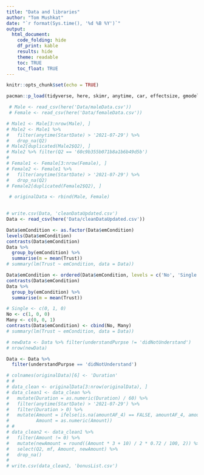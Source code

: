 ```yaml
---
title: "Data and libraries"
author: "Tom Mushkat"
date: "`r format(Sys.time(), '%d %B %Y')`"
output:
  html_document:
    code_folding: hide
    df_print: kable
    results: hide
    theme: readable
    toc: TRUE
    toc_float: TRUE
---
```


```r
knitr::opts_chunk$set(echo = TRUE)
```

```r
pacman::p_load(tidyverse, here, skimr, anytime, car, effectsize, gmodels, apaTables, psych, rcompanion, ResourceSelection, lmtest, faraway, estimatr, tidymodels, hdm)

 # Male <- read_csv(here('Data/maleData.csv'))
 # Female <- read_csv(here('Data/femaleData.csv'))

# Male1 <- Male[3:nrow(Male), ]
# Male2 <- Male1 %>% 
#   filter(anytime(StartDate) > '2021-07-29') %>% 
#   drop_na(Q2)
# Male2[duplicated(Male2$Q2), ]         
# Male2 %>% filter(Q2 == '60c9b355b071b8a1b6b49d5b')
# 
# Female1 <- Female[3:nrow(Female), ]
# Female2 <- Female1 %>% 
#   filter(anytime(StartDate) > '2021-07-29') %>% 
#   drop_na(Q2)
# Female2[duplicated(Female2$Q2), ]         

 # originalData <- rbind(Male, Female)

         
# write.csv(Data, 'cleanDataUpdated.csv')
Data <- read_csv(here('Data/cleanDataUpdated.csv'))

Data$emCondition <- as.factor(Data$emCondition)
levels(Data$emCondition)
contrasts(Data$emCondition)
Data %>% 
  group_by(emCondition) %>% 
  summarise(m = mean(Trust)) 
# summary(lm(Trust ~ emCondition, data = Data))

Data$emCondition <- ordered(Data$emCondition, levels = c('No', 'Single', 'Many'))
contrasts(Data$emCondition)
Data %>% 
  group_by(emCondition) %>% 
  summarise(m = mean(Trust)) 

# Single <- c(0, 1, 0)
No <- c(1, 0, 0)
Many <- c(0, 0, 1)
contrasts(Data$emCondition) <- cbind(No, Many)
# summary(lm(Trust ~ emCondition, data = Data))

# newData <- Data %>% filter(understandPurpse != 'didNotUnderstand')
# nrow(newData)

Data <- Data %>% 
  filter(understandPurpse == 'didNotUnderstand')
```

```r
# colnames(originalData)[6] <- 'Duration'
# #
# data_clean <- originalData[3:nrow(originalData), ]
# data_clean1 <- data_clean %>%
#   mutate(Duration = as.numeric(Duration) / 60) %>%
#   filter(anytime(StartDate) > '2021-07-29') %>%
#   filter(Duration > 0) %>%
#   mutate(Amount = ifelse(is.na(amountAF_4) == FALSE, amountAF_4, amountQF_4),
#          Amount = as.numeric(Amount))
# #
# data_clean2 <- data_clean1 %>%
#   filter(Amount != 0) %>%
#   mutate(newAmount = round((Amount * 3 + 10) / 2 * 0.72 / 100, 2)) %>%
#   select(Q2, mf, Amount, newAmount) %>%
#   drop_na()
# 
# write.csv(data_clean2, 'bonusList.csv')
```

